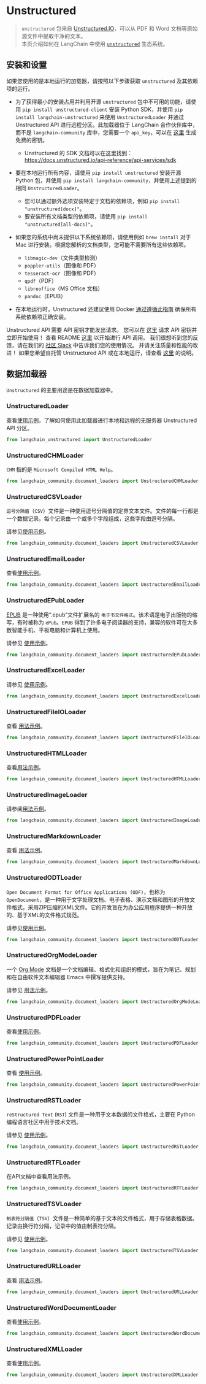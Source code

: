 # Unstructured

>`unstructured` 包来自 [Unstructured.IO](https://www.unstructured.io/)，可以从 PDF 和 Word 文档等原始源文件中提取干净的文本。  
本页介绍如何在 LangChain 中使用 [`unstructured`](https://github.com/Unstructured-IO/unstructured) 生态系统。

## 安装和设置

如果您使用的是本地运行的加载器，请按照以下步骤获取 `unstructured` 及其依赖项的运行。

- 为了获得最小的安装占用并利用开源 `unstructured` 包中不可用的功能，请使用 `pip install unstructured-client` 安装 Python SDK，并使用 `pip install langchain-unstructured` 来使用 `UnstructuredLoader` 并通过 Unstructured API 进行远程分区。此加载器位于 LangChain 合作伙伴库中，而不是 `langchain-community` 库中，您需要一个 `api_key`，可以在 [这里](https://unstructured.io/api-key/) 生成免费的密钥。
    - Unstructured 的 SDK 文档可以在这里找到：
      https://docs.unstructured.io/api-reference/api-services/sdk

- 要在本地运行所有内容，请使用 `pip install unstructured` 安装开源 Python 包，并使用 `pip install langchain-community`，并使用上述提到的相同 `UnstructuredLoader`。
    - 您可以通过额外选项安装特定于文档的依赖项，例如 `pip install "unstructured[docx]"`。
    - 要安装所有文档类型的依赖项，请使用 `pip install "unstructured[all-docs]"`。
- 如果您的系统中尚未提供以下系统依赖项，请使用例如 `brew install` 对于 Mac 进行安装。根据您解析的文档类型，您可能不需要所有这些依赖项。
    - `libmagic-dev`（文件类型检测）
    - `poppler-utils`（图像和 PDF）
    - `tesseract-ocr`（图像和 PDF）
    - `qpdf`（PDF）
    - `libreoffice`（MS Office 文档）
    - `pandoc`（EPUB）
- 在本地运行时，Unstructured 还建议使用 Docker [通过遵循此指南](https://docs.unstructured.io/open-source/installation/docker-installation) 确保所有系统依赖项正确安装。

Unstructured API 需要 API 密钥才能发出请求。
您可以在 [这里](https://unstructured.io/api-key-hosted) 请求 API 密钥并立即开始使用！
查看 README [这里](https://github.com/Unstructured-IO/unstructured-api) 以开始进行 API 调用。
我们很想听到您的反馈，请在我们的 [社区 Slack](https://join.slack.com/t/unstructuredw-kbe4326/shared_invite/zt-1x7cgo0pg-PTptXWylzPQF9xZolzCnwQ) 中告诉我们您的使用情况。
并请关注质量和性能的改进！
如果您希望自托管 Unstructured API 或在本地运行，请查看 [这里](https://github.com/Unstructured-IO/unstructured-api#dizzy-instructions-for-using-the-docker-image) 的说明。

## 数据加载器

`Unstructured` 的主要用途是在数据加载器中。

### UnstructuredLoader

查看[使用示例](/docs/integrations/document_loaders/unstructured_file)，了解如何使用此加载器进行本地和远程的无服务器 Unstructured API 分区。

```python
from langchain_unstructured import UnstructuredLoader
```

### UnstructuredCHMLoader

`CHM` 指的是 `Microsoft Compiled HTML Help`。

```python
from langchain_community.document_loaders import UnstructuredCHMLoader
```

### UnstructuredCSVLoader

`逗号分隔值`（`CSV`）文件是一种使用逗号分隔值的定界文本文件。文件的每一行都是一个数据记录。每个记录由一个或多个字段组成，这些字段由逗号分隔。

请参见[使用示例](/docs/integrations/document_loaders/csv#unstructuredcsvloader)。

```python
from langchain_community.document_loaders import UnstructuredCSVLoader
```

### UnstructuredEmailLoader

查看[使用示例](/docs/integrations/document_loaders/email)。

```python
from langchain_community.document_loaders import UnstructuredEmailLoader
```

### UnstructuredEPubLoader

[EPUB](https://en.wikipedia.org/wiki/EPUB) 是一种使用“.epub”文件扩展名的 `电子书文件格式`。该术语是电子出版物的缩写，有时被称为 `ePub`。`EPUB` 得到了许多电子阅读器的支持，兼容的软件可在大多数智能手机、平板电脑和计算机上使用。

请参见 [使用示例](/docs/integrations/document_loaders/epub)。

```python
from langchain_community.document_loaders import UnstructuredEPubLoader
```

### UnstructuredExcelLoader

请参见 [使用示例](/docs/integrations/document_loaders/microsoft_excel)。

```python
from langchain_community.document_loaders import UnstructuredExcelLoader
```

### UnstructuredFileIOLoader

查看 [用法示例](/docs/integrations/document_loaders/google_drive#passing-in-optional-file-loaders)。

```python
from langchain_community.document_loaders import UnstructuredFileIOLoader
```

### UnstructuredHTMLLoader

查看[用法示例](/docs/how_to/document_loader_html)。

```python
from langchain_community.document_loaders import UnstructuredHTMLLoader
```

### UnstructuredImageLoader

请参阅[用法示例](/docs/integrations/document_loaders/image)。

```python
from langchain_community.document_loaders import UnstructuredImageLoader
```

### UnstructuredMarkdownLoader

查看 [用法示例](/docs/integrations/vectorstores/starrocks)。

```python
from langchain_community.document_loaders import UnstructuredMarkdownLoader
```

### UnstructuredODTLoader

`Open Document Format for Office Applications (ODF)`，也称为`OpenDocument`，是一种用于文字处理文档、电子表格、演示文稿和图形的开放文件格式，采用ZIP压缩的XML文件。它的开发旨在为办公应用程序提供一种开放的、基于XML的文件格式规范。

请参见[使用示例](/docs/integrations/document_loaders/odt)。

```python
from langchain_community.document_loaders import UnstructuredODTLoader
```

### UnstructuredOrgModeLoader

一个 [Org Mode](https://en.wikipedia.org/wiki/Org-mode) 文档是一个文档编辑、格式化和组织的模式，旨在为笔记、规划和在自由软件文本编辑器 Emacs 中撰写提供支持。

请参见 [用法示例](/docs/integrations/document_loaders/org_mode)。

```python
from langchain_community.document_loaders import UnstructuredOrgModeLoader
```

### UnstructuredPDFLoader

查看[使用示例](/docs/how_to/document_loader_pdf#using-unstructured)。

```python
from langchain_community.document_loaders import UnstructuredPDFLoader
```

### UnstructuredPowerPointLoader

查看 [使用示例](/docs/integrations/document_loaders/microsoft_powerpoint)。

```python
from langchain_community.document_loaders import UnstructuredPowerPointLoader
```

### UnstructuredRSTLoader

`reStructured Text` (`RST`) 文件是一种用于文本数据的文件格式，主要在 Python 编程语言社区中用于技术文档。

请参见 [使用示例](/docs/integrations/document_loaders/rst)。

```python
from langchain_community.document_loaders import UnstructuredRSTLoader
```

### UnstructuredRTFLoader

在API文档中查看用法示例。

```python
from langchain_community.document_loaders import UnstructuredRTFLoader
```

### UnstructuredTSVLoader

`制表符分隔值`（`TSV`）文件是一种简单的基于文本的文件格式，用于存储表格数据。记录由换行符分隔，记录中的值由制表符分隔。

请参见 [使用示例](/docs/integrations/document_loaders/tsv)。

```python
from langchain_community.document_loaders import UnstructuredTSVLoader
```

### UnstructuredURLLoader

查看 [用法示例](/docs/integrations/document_loaders/url)。

```python
from langchain_community.document_loaders import UnstructuredURLLoader
```

### UnstructuredWordDocumentLoader

查看[使用示例](/docs/integrations/document_loaders/microsoft_word#using-unstructured)。

```python
from langchain_community.document_loaders import UnstructuredWordDocumentLoader
```

### UnstructuredXMLLoader

查看[使用示例](/docs/integrations/document_loaders/xml)。

```python
from langchain_community.document_loaders import UnstructuredXMLLoader
```